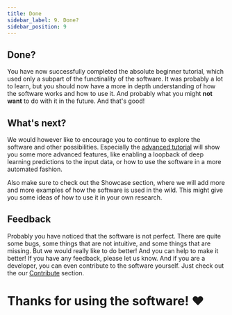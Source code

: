 ```yaml
---
title: Done
sidebar_label: 9. Done?
sidebar_position: 9
---
```



## Done?

You have now successfully completed the absolute beginner tutorial, which used only a subpart of the functinality of the software. 
It was probably a lot to learn, but you should now have a more in depth understanding of how the software works and how to use it.
And probably what you might **not want** to do with it in the future. And that's good!


## What's next?

We would however like to encourage you to continue to explore the software and other possibilities.
Especially the [advanced tutorial](/docs/advanced_tutorial) will show you some more advanced features, like enabling 
a loopback of deep learning predictions to the input data, or how to use the software in a more automated fashion.




Also make sure to check out the Showcase section, where we will add more and more examples of how the software is used in the wild.
This might give you some ideas of how to use it in your own research.

## Feedback

Probably you have noticed that the software is not perfect. There are quite some bugs, some things that are not intuitive, and some things that are missing.
But we would really like to do better! And you can help to make it better! If you have any feedback, please let us know. And if you are
a developer, you can even contribute to the software yourself. Just check out the our [Contribute](/docs/developers/contribute) section.


# Thanks for using the software!  <span role="img" aria-label="heart">❤️</span>
